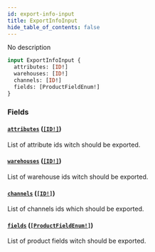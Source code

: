 ```yaml
---
id: export-info-input
title: ExportInfoInput
hide_table_of_contents: false
---
```


No description

```graphql
input ExportInfoInput {
  attributes: [ID!]
  warehouses: [ID!]
  channels: [ID!]
  fields: [ProductFieldEnum!]
}
```

### Fields

#### [`attributes`](#) ([`[ID!]`](../../../developer/api-reference/scalars/id))

List of attribute ids witch should be exported.

#### [`warehouses`](#) ([`[ID!]`](../../../developer/api-reference/scalars/id))

List of warehouse ids witch should be exported.

#### [`channels`](#) ([`[ID!]`](../../../developer/api-reference/scalars/id))

List of channels ids which should be exported.

#### [`fields`](#) ([`[ProductFieldEnum!]`](../../../developer/api-reference/enums/product-field-enum))

List of product fields witch should be exported.
